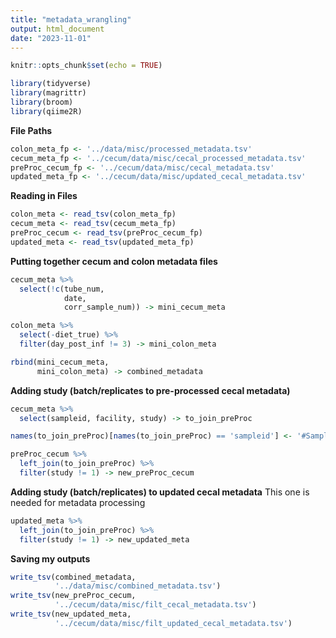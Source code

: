 ```yaml
---
title: "metadata_wrangling"
output: html_document
date: "2023-11-01"
---
```


```r
knitr::opts_chunk$set(echo = TRUE)
```

```r
library(tidyverse)
library(magrittr)
library(broom)
library(qiime2R)
```

**File Paths**
```r
colon_meta_fp <- '../data/misc/processed_metadata.tsv'
cecum_meta_fp <- '../cecum/data/misc/cecal_processed_metadata.tsv'
preProc_cecum_fp <- '../cecum/data/misc/cecal_metadata.tsv'
updated_meta_fp <- '../cecum/data/misc/updated_cecal_metadata.tsv'
```

**Reading in Files**
```r
colon_meta <- read_tsv(colon_meta_fp)
cecum_meta <- read_tsv(cecum_meta_fp)
preProc_cecum <- read_tsv(preProc_cecum_fp)
updated_meta <- read_tsv(updated_meta_fp)
```

**Putting together cecum and colon metadata files**
```r
cecum_meta %>% 
  select(!c(tube_num,
            date,
            corr_sample_num)) -> mini_cecum_meta

colon_meta %>% 
  select(-diet_true) %>% 
  filter(day_post_inf != 3) -> mini_colon_meta

rbind(mini_cecum_meta,
      mini_colon_meta) -> combined_metadata
```

**Adding study (batch/replicates to pre-processed cecal metadata)**
```r
cecum_meta %>% 
  select(sampleid, facility, study) -> to_join_preProc

names(to_join_preProc)[names(to_join_preProc) == 'sampleid'] <- '#SampleID'

preProc_cecum %>% 
  left_join(to_join_preProc) %>% 
  filter(study != 1) -> new_preProc_cecum
```

**Adding study (batch/replicates) to updated cecal metadata**
This one is needed for metadata processing
```r
updated_meta %>% 
  left_join(to_join_preProc) %>% 
  filter(study != 1) -> new_updated_meta
```

**Saving my outputs**
```r
write_tsv(combined_metadata,
          '../data/misc/combined_metadata.tsv')
write_tsv(new_preProc_cecum,
          '../cecum/data/misc/filt_cecal_metadata.tsv')
write_tsv(new_updated_meta,
          '../cecum/data/misc/filt_updated_cecal_metadata.tsv')
```

